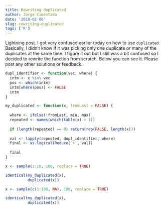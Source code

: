 ```yaml
---
title: Rewriting duplicated
author: Jorge Cimentada
date: '2018-02-06'
slug: rewriting-duplicated
tags: ['R']
---
```


Lightning post. I got very confused earlier today on how to use `duplicated`. Basically, I didn't know if it was picking only one duplicate or many of the duplicates at the same time. I figure it out but I still was a bit confused so I decided to rewrite the function from scratch. Below you can see it. Please post any other solutions or feedback.

```r
dupl_identifier <- function(vec, where) {
  intm <- x %in% vec
  pos <- which(intm)
  intm[where(pos)] <- FALSE
  intm
}

my_duplicated <- function(x, fromLast = FALSE) {
  
  where <- ifelse(!fromLast, min, max)
  repeated <- names(which(table(x) > 1))
  
  if (length(repeated) == 0) return(rep(FALSE, length(x)))
  
  val <- lapply(repeated, dupl_identifier, where)
  final <- as.logical(Reduce(`+`, val))
  
  final
}

```

```r
x <- sample(1:10, 100, replace = TRUE)

identical(my_duplicated(x),
          duplicated(x))

x <- sample(c(1:100, NA), 100, replace = TRUE)

identical(my_duplicated(x),
          duplicated(x))
```

